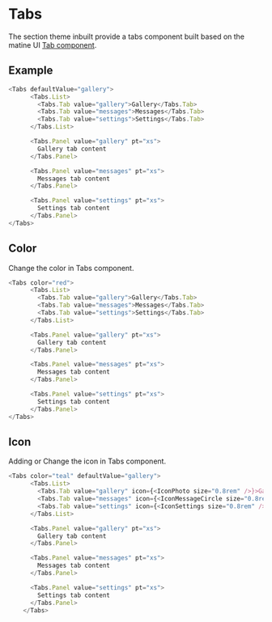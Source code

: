 # Tabs

The section theme inbuilt provide a tabs component built based on the matine UI [Tab component](https://mantine.dev/core/tabs).
## Example
```javascript
<Tabs defaultValue="gallery">
      <Tabs.List>
        <Tabs.Tab value="gallery">Gallery</Tabs.Tab>
        <Tabs.Tab value="messages">Messages</Tabs.Tab>
        <Tabs.Tab value="settings">Settings</Tabs.Tab>
      </Tabs.List>

      <Tabs.Panel value="gallery" pt="xs">
        Gallery tab content
      </Tabs.Panel>

      <Tabs.Panel value="messages" pt="xs">
        Messages tab content
      </Tabs.Panel>

      <Tabs.Panel value="settings" pt="xs">
        Settings tab content
      </Tabs.Panel>
</Tabs>
```

## Color
Change the color in Tabs component.

```javascript
<Tabs color="red">
      <Tabs.List>
        <Tabs.Tab value="gallery">Gallery</Tabs.Tab>
        <Tabs.Tab value="messages">Messages</Tabs.Tab>
        <Tabs.Tab value="settings">Settings</Tabs.Tab>
      </Tabs.List>

      <Tabs.Panel value="gallery" pt="xs">
        Gallery tab content
      </Tabs.Panel>

      <Tabs.Panel value="messages" pt="xs">
        Messages tab content
      </Tabs.Panel>

      <Tabs.Panel value="settings" pt="xs">
        Settings tab content
      </Tabs.Panel>
</Tabs>
```

## Icon
Adding or Change the icon in Tabs component.

```javascript
<Tabs color="teal" defaultValue="gallery">
      <Tabs.List>
        <Tabs.Tab value="gallery" icon={<IconPhoto size="0.8rem" />}>Gallery</Tabs.Tab>
        <Tabs.Tab value="messages" icon={<IconMessageCircle size="0.8rem" />}>Messages</Tabs.Tab>
        <Tabs.Tab value="settings" icon={<IconSettings size="0.8rem" />}>Settings</Tabs.Tab>
      </Tabs.List>

      <Tabs.Panel value="gallery" pt="xs">
        Gallery tab content
      </Tabs.Panel>

      <Tabs.Panel value="messages" pt="xs">
        Messages tab content
      </Tabs.Panel>

      <Tabs.Panel value="settings" pt="xs">
        Settings tab content
      </Tabs.Panel>
    </Tabs>
```
